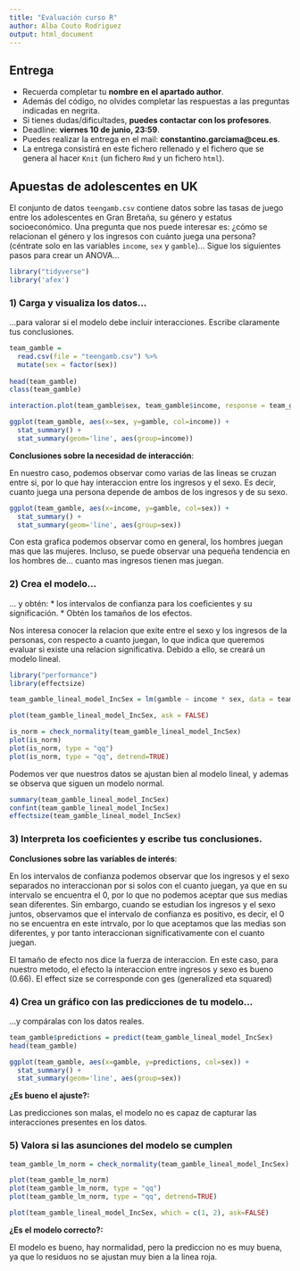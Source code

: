 ---
title: "Evaluación curso R"
author: Alba Couto Rodriguez
output: html_document
---

## Entrega

* Recuerda completar tu **nombre en el apartado author**.
* Además del código, no olvides completar las respuestas a las preguntas indicadas en negrita.
* Si tienes dudas/dificultades, **puedes contactar con los profesores**.
* Deadline: **viernes 10 de junio, 23:59**.
* Puedes realizar la entrega en el mail: **constantino.garciama@ceu.es**.
* La entrega consistirá en este fichero rellenado y el fichero que se genera al hacer `Knit` 
(un fichero `Rmd` y un fichero `html`).

## Apuestas de adolescentes en UK
El conjunto de datos `teengamb.csv` contiene datos sobre las
tasas de juego entre los adolescentes en Gran Bretaña, su género y estatus
socioeconómico. Una pregunta que nos puede interesar es:
¿cómo se relacionan el género y los ingresos con cuánto juega una persona?
(céntrate solo en las variables `income`, `sex` y `gamble`)... 
Sigue los siguientes pasos para crear un ANOVA...

```{r}
library("tidyverse")
library('afex')
```

### 1) Carga y visualiza los datos...
...para valorar si el modelo debe incluir interacciones. 
Escribe claramente tus conclusiones.

```{r}
team_gamble = 
  read.csv(file = "teengamb.csv") %>%
  mutate(sex = factor(sex))
  
head(team_gamble)
class(team_gamble)
```

```{r}
interaction.plot(team_gamble$sex, team_gamble$income, response = team_gamble$gamble)
```

```{r}
ggplot(team_gamble, aes(x=sex, y=gamble, col=income)) + 
  stat_summary() + 
  stat_summary(geom='line', aes(group=income))
```
**Conclusiones sobre la necesidad de interacción**:

En nuestro caso, podemos observar como varias de las lineas se cruzan entre si, por lo que hay interaccion entre los ingresos y el sexo. 
Es decir, cuanto juega una persona depende de ambos de los ingresos y de su sexo.

```{r}
ggplot(team_gamble, aes(x=income, y=gamble, col=sex)) + 
  stat_summary() + 
  stat_summary(geom='line', aes(group=sex))
```
Con esta grafica podemos observar como en general, los hombres juegan mas que las mujeres. Incluso, se puede observar una pequeña tendencia en los hombres de... cuanto mas ingresos tienen mas juegan.

### 2) Crea el modelo...
... y obtén:
* los intervalos de confianza para los coeficientes y su significación.
* Obtén los tamaños de los efectos. 

Nos interesa conocer la relacion que exite entre el sexo y los ingresos de la personas, con respecto a cuanto juegan, lo que indica que queremos evaluar si existe una relacion significativa. Debido a ello, se creará un modelo lineal.

```{r}
library("performance")
library(effectsize)

team_gamble_lineal_model_IncSex = lm(gamble ~ income * sex, data = team_gamble)

plot(team_gamble_lineal_model_IncSex, ask = FALSE)
```

```{r}
is_norm = check_normality(team_gamble_lineal_model_IncSex)
plot(is_norm)
plot(is_norm, type = "qq")
plot(is_norm, type = "qq", detrend=TRUE)
```
Podemos ver que nuestros datos se ajustan bien al modelo lineal, y ademas se observa que siguen un modelo normal.

```{r}
summary(team_gamble_lineal_model_IncSex)
confint(team_gamble_lineal_model_IncSex)
effectsize(team_gamble_lineal_model_IncSex)
```


### 3) Interpreta los coeficientes y escribe tus conclusiones.
**Conclusiones sobre las variables de interés**:

En los intervalos de confianza podemos observar que los ingresos y el sexo separados no interaccionan por si solos con el cuanto juegan, ya que en su intervalo se encuentra el 0, por lo que no podemos aceptar que sus medias sean diferentes. 
Sin embargo, cuando se estudian los ingresos y el sexo juntos, observamos que el intervalo de confianza es positivo, es decir, el 0 no se encuentra en este intrvalo, por lo que aceptamos que las medias son diferentes, y por tanto interaccionan significativamente con el cuanto juegan. 

El tamaño de efecto nos dice la fuerza de interaccion. En este caso, para nuestro metodo, el efecto la interaccion entre ingresos y sexo es bueno (0.66). 
El effect size se corresponde con ges (generalized eta squared)

### 4) Crea un gráfico con las predicciones de tu modelo...
...y compáralas con los datos reales. 

```{r}
team_gamble$predictions = predict(team_gamble_lineal_model_IncSex)
head(team_gamble)
```
```{r}
ggplot(team_gamble, aes(x=gamble, y=predictions, col=sex)) + 
  stat_summary() + 
  stat_summary(geom='line', aes(group=sex))

```

**¿Es bueno el ajuste?:**

Las predicciones son malas, el modelo no es capaz de capturar las interacciones presentes en los datos.


### 5) Valora si las asunciones del modelo se cumplen

```{r}
team_gamble_lm_norm = check_normality(team_gamble_lineal_model_IncSex)

plot(team_gamble_lm_norm)
plot(team_gamble_lm_norm, type = "qq")
plot(team_gamble_lm_norm, type = "qq", detrend=TRUE)
```


```{r}
plot(team_gamble_lineal_model_IncSex, which = c(1, 2), ask=FALSE)
```
**¿Es el modelo correcto?:**

El modelo es bueno, hay normalidad, pero la prediccion no es muy buena, ya que lo residuos no se ajustan muy bien a la linea roja.


